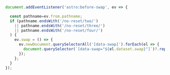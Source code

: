 ```javascript title="no-reset.js"
document.addEventListener('astro:before-swap', ev => { 

  const pathname=ev.from.pathname;
  if (pathname.endsWith('/no-reset/two/') 
    || pathname.endsWith('/no-reset/three/') 
    || pathname.endsWith('/no-reset/four/') 
  ) {
    ev.swap = () => {
      ev.newDocument.querySelectorAll('[data-swap]').forEach(el => {
        document.querySelector(`[data-swap="${el.dataset.swap}"]`)?.replaceWith(el);
      });
    };
  }
});
```

